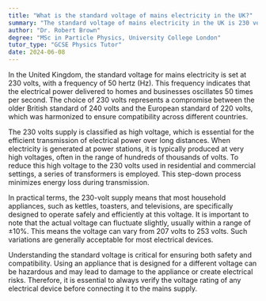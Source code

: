 ```yaml
---
title: "What is the standard voltage of mains electricity in the UK?"
summary: "The standard voltage of mains electricity in the UK is 230 volts."
author: "Dr. Robert Brown"
degree: "MSc in Particle Physics, University College London"
tutor_type: "GCSE Physics Tutor"
date: 2024-06-08
---
```


In the United Kingdom, the standard voltage for mains electricity is set at $230$ volts, with a frequency of $50$ hertz (Hz). This frequency indicates that the electrical power delivered to homes and businesses oscillates $50$ times per second. The choice of $230$ volts represents a compromise between the older British standard of $240$ volts and the European standard of $220$ volts, which was harmonized to ensure compatibility across different countries.

The $230$ volts supply is classified as high voltage, which is essential for the efficient transmission of electrical power over long distances. When electricity is generated at power stations, it is typically produced at very high voltages, often in the range of hundreds of thousands of volts. To reduce this high voltage to the $230$ volts used in residential and commercial settings, a series of transformers is employed. This step-down process minimizes energy loss during transmission.

In practical terms, the $230$-volt supply means that most household appliances, such as kettles, toasters, and televisions, are specifically designed to operate safely and efficiently at this voltage. It is important to note that the actual voltage can fluctuate slightly, usually within a range of ±$10\%$. This means the voltage can vary from $207$ volts to $253$ volts. Such variations are generally acceptable for most electrical devices.

Understanding the standard voltage is critical for ensuring both safety and compatibility. Using an appliance that is designed for a different voltage can be hazardous and may lead to damage to the appliance or create electrical risks. Therefore, it is essential to always verify the voltage rating of any electrical device before connecting it to the mains supply.
    